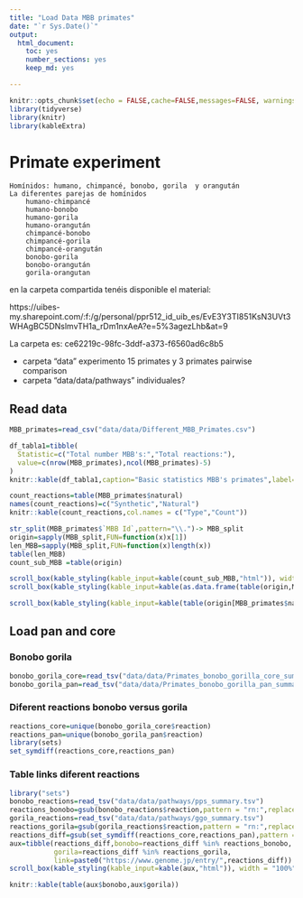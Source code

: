 ```yaml
---
title: "Load Data MBB primates"
date: "`r Sys.Date()`"
output:
  html_document: 
    toc: yes
    number_sections: yes
    keep_md: yes

---
```




```r
knitr::opts_chunk$set(echo = FALSE,cache=FALSE,messages=FALSE, warnings=FALSE)
library(tidyverse)
library(knitr)
library(kableExtra)
```


# Primate experiment

    Homínidos: humano, chimpancé, bonobo, gorila  y orangután
    La diferentes parejas de homínidos
        humano-chimpancé
        humano-bonobo
        humano-gorila
        humano-orangután
        chimpancé-bonobo
        chimpancé-gorila
        chimpancé-orangután
        bonobo-gorila
        bonobo-orangután
        gorila-orangutan

en la carpeta compartida tenéis disponible el material:

https://uibes-my.sharepoint.com/:f:/g/personal/ppr512_id_uib_es/EvE3Y3TI851KsN3UVt3WHAgBC5DNslmvTH1a_rDm1nxAeA?e=5%3agezLhb&at=9

La carpeta es: ce62219c-98fc-3ddf-a373-f6560ad6c8b5

* carpeta "data"  experimento 15 primates  y 3 primates pairwise comparison 
* carpeta "data/data/pathways" individuales?


## Read data 


```r
MBB_primates=read_csv("data/data/Different_MBB_Primates.csv")
```



```r
df_tabla1=tibble(
  Statistic=c("Total number MBB's:","Total reactions:"),
  value=c(nrow(MBB_primates),ncol(MBB_primates)-5) 
)
knitr::kable(df_tabla1,caption="Basic statistics MBB's primates",label="t1")
```

```r
count_reactions=table(MBB_primates$natural)
names(count_reactions)=c("Synthetic","Natural")
knitr::kable(count_reactions,col.names = c("Type","Count"))
```


```r
str_split(MBB_primates$`MBB Id`,pattern="\\.")-> MBB_split
origin=sapply(MBB_split,FUN=function(x)x[1])
len_MBB=sapply(MBB_split,FUN=function(x)length(x))
table(len_MBB)
count_sub_MBB =table(origin)

scroll_box(kable_styling(kable_input=kable(count_sub_MBB,"html")), width = "100%", height = "500px")
scroll_box(kable_styling(kable_input=kable(as.data.frame(table(origin,MBB_primates$natural)),"html")), width = "100%", height = "500px")
```

```r
scroll_box(kable_styling(kable_input=kable(table(origin[MBB_primates$natural==1]),"html")), width = "100%", height = "500px")
```

## Load pan and core


### Bonobo gorila

```r
bonobo_gorila_core=read_tsv("data/data/Primates_bonobo_gorilla_core_summary.tsv")
bonobo_gorila_pan=read_tsv("data/data/Primates_bonobo_gorilla_pan_summary.tsv")


```


### Diferent reactions bonobo versus gorila


```r
reactions_core=unique(bonobo_gorila_core$reaction)
reactions_pan=unique(bonobo_gorila_pan$reaction)
library(sets)
set_symdiff(reactions_core,reactions_pan)
```

### Table links diferent reactions

```r
library("sets")
bonobo_reactions=read_tsv("data/data/pathways/pps_summary.tsv")
reactions_bonobo=gsub(bonobo_reactions$reaction,pattern = "rn:",replacement ="")
gorila_reactions=read_tsv("data/data/pathways/ggo_summary.tsv")
reactions_gorila=gsub(gorila_reactions$reaction,pattern = "rn:",replacement ="")
reactions_diff=gsub(set_symdiff(reactions_core,reactions_pan),pattern = "rn:",replacement ="")
aux=tibble(reactions_diff,bonobo=reactions_diff %in% reactions_bonobo,
           gorila=reactions_diff %in% reactions_gorila,
           link=paste0("https://www.genome.jp/entry/",reactions_diff))
scroll_box(kable_styling(kable_input=kable(aux,"html")), width = "100%", height = "500px")

```



```r
knitr::kable(table(aux$bonobo,aux$gorila))
```

